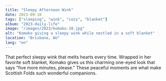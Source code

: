 ```yaml
---
title: "Sleepy Afternoon Wink"
date: 2023-09-16
tags: ["sleeping", "wink", "cozy", "blanket"]
album: "2023-daily-life"
image: "/images/2023/komako-10.jpg"
alt: "Komako giving a sleepy wink while nestled in a soft blanket"
location: "Brisbane, AU"
lang: "en"
---
```


That perfect sleepy wink that melts hearts every time. Wrapped in her favorite soft blanket, Komako gives us this charming one-eyed look that says "five more minutes, please." These peaceful moments are what make Scottish Folds such wonderful companions.